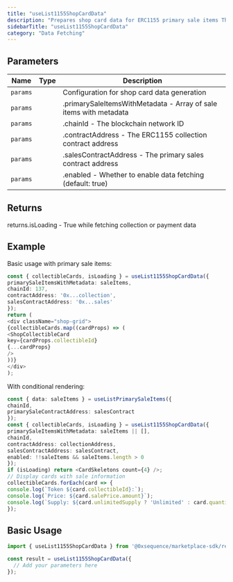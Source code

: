 ```yaml
---
title: "useList1155ShopCardData"
description: "Prepares shop card data for ERC1155 primary sale items This hook transforms primary sale items with metadata into props suitable for shop collectible cards. It enriches the data with collection information, payment token details, and formats sale data for display."
sidebarTitle: "useList1155ShopCardData"
category: "Data Fetching"
---
```


## Parameters

| Name | Type | Description |
|------|------|-------------|
| `params` |  | Configuration for shop card data generation |
| `params` |  | .primarySaleItemsWithMetadata - Array of sale items with metadata |
| `params` |  | .chainId - The blockchain network ID |
| `params` |  | .contractAddress - The ERC1155 collection contract address |
| `params` |  | .salesContractAddress - The primary sales contract address |
| `params` |  | .enabled - Whether to enable data fetching (default: true) |

## Returns

returns.isLoading - True while fetching collection or payment data

## Example

Basic usage with primary sale items:
```typescript
const { collectibleCards, isLoading } = useList1155ShopCardData({
primarySaleItemsWithMetadata: saleItems,
chainId: 137,
contractAddress: '0x...collection',
salesContractAddress: '0x...sales'
});
return (
<div className="shop-grid">
{collectibleCards.map((cardProps) => (
<ShopCollectibleCard
key={cardProps.collectibleId}
{...cardProps}
/>
))}
</div>
);
```

With conditional rendering:
```typescript
const { data: saleItems } = useListPrimarySaleItems({
chainId,
primarySaleContractAddress: salesContract
});
const { collectibleCards, isLoading } = useList1155ShopCardData({
primarySaleItemsWithMetadata: saleItems || [],
chainId,
contractAddress: collectionAddress,
salesContractAddress: salesContract,
enabled: !!saleItems && saleItems.length > 0
});
if (isLoading) return <CardSkeletons count={4} />;
// Display cards with sale information
collectibleCards.forEach(card => {
console.log(`Token ${card.collectibleId}:`);
console.log(`Price: ${card.salePrice.amount}`);
console.log(`Supply: ${card.unlimitedSupply ? 'Unlimited' : card.quantityRemaining}`);
});
```

## Basic Usage

```typescript
import { useList1155ShopCardData } from '@0xsequence/marketplace-sdk/react/hooks';

const result = useList1155ShopCardData({
  // Add your parameters here
});
```

